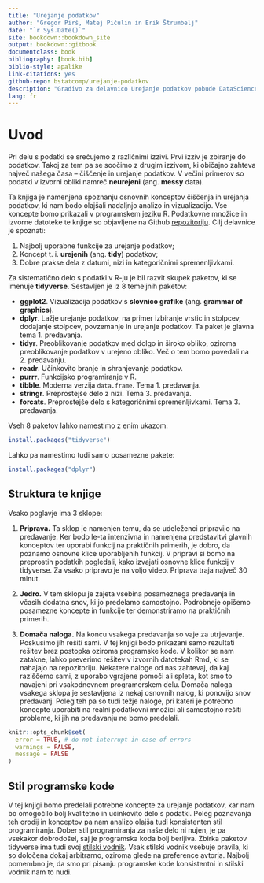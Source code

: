 ```yaml
--- 
title: "Urejanje podatkov"
author: "Gregor Pirš, Matej Pičulin in Erik Štrumbelj"
date: "`r Sys.Date()`"
site: bookdown::bookdown_site
output: bookdown::gitbook
documentclass: book
bibliography: [book.bib]
biblio-style: apalike
link-citations: yes
github-repo: bstatcomp/urejanje-podatkov
description: "Gradivo za delavnico Urejanje podatkov pobude DataScience@UL-FRI."
lang: fr
---
```


# Uvod {-}
Pri delu s podatki se srečujemo z različnimi izzivi. Prvi izziv je zbiranje do podatkov. Takoj za tem pa se soočimo z drugim izzivom, ki običajno zahteva največ našega časa -- čiščenje in urejanje podatkov. V večini primerov so podatki v izvorni obliki namreč **neurejeni** (ang. **messy** data).

Ta knjiga je namenjena spoznanju osnovnih konceptov čiščenja in urejanja podatkov, ki nam bodo olajšali nadaljnjo analizo in vizualizacijo. Vse koncepte bomo prikazali v programskem jeziku R. Podatkovne množice in izvorne datoteke te knjige so objavljene na Github [repozitoriju](https://github.com/bstatcomp/urejanje-podatkov). Cilj delavnice je spoznati:

1) Najbolj uporabne funkcije za urejanje podatkov;
2) Koncept t. i. **urejenih** (ang. **tidy**) podatkov;
3) Dobre prakse dela z datumi, nizi in kategoričnimi spremenljivkami.

Za sistematično delo s podatki v R-ju je bil razvit skupek paketov, ki se imenuje **tidyverse**. Sestavljen je iz 8 temeljnih paketov:

- **ggplot2**. Vizualizacija podatkov s **slovnico grafike** (ang. **grammar of graphics**).
- **dplyr**. Lažje urejanje podatkov, na primer izbiranje vrstic in stolpcev, dodajanje stolpcev, povzemanje in urejanje podatkov. Ta paket je glavna tema 1. predavanja.
- **tidyr**. Preoblikovanje podatkov med dolgo in široko obliko, oziroma preoblikovanje podatkov v urejeno obliko. Več o tem bomo povedali na 2. predavanju.
- **readr**. Učinkovito branje in shranjevanje podatkov.
- **purrr**. Funkcijsko programiranje v R.
- **tibble**. Moderna verzija `data.frame`. Tema 1. predavanja.
- **stringr**. Preprostejše delo z nizi. Tema 3. predavanja.
- **forcats**. Preprostejše delo s kategoričnimi spremenljivkami. Tema 3. predavanja.

Vseh 8 paketov lahko namestimo z enim ukazom:

```r
install.packages("tidyverse")
```

Lahko pa namestimo tudi samo posamezne pakete:

```r
install.packages("dplyr")
```

## Struktura te knjige {-}
Vsako poglavje ima 3 sklope:

1) **Priprava.** Ta sklop je namenjen temu, da se udeleženci pripravijo na predavanje. Ker bodo le-ta intenzivna in namenjena predstavitvi glavnih konceptov ter uporabi funkcij na praktičnih primerih, je dobro, da poznamo osnovne klice uporabljenih funkcij. V pripravi si bomo na preprostih podatkih pogledali, kako izvajati osnovne klice funkcij v tidyverse. Za vsako pripravo je na voljo video. Priprava traja največ 30 minut.

2) **Jedro.** V tem sklopu je zajeta vsebina posameznega predavanja in včasih dodatna snov, ki jo predelamo samostojno. Podrobneje opišemo posamezne koncepte in funkcije ter demonstriramo na praktičnih primerih.

3) **Domača naloga.** Na koncu vsakega predavanja so vaje za utrjevanje. Poskusimo jih rešiti sami. V tej knjigi bodo prikazani samo rezultati rešitev brez postopka oziroma programske kode. V kolikor se nam zatakne, lahko preverimo rešitev v izvornih datotekah Rmd, ki se nahajajo na repozitoriju. Nekatere naloge od nas zahtevaj, da kaj raziščemo sami, z uporabo vgrajene pomoči ali spleta, kot smo to navajeni pri vsakodnevnem programerskem delu. Domača naloga vsakega sklopa je sestavljena iz nekaj osnovnih nalog, ki ponovijo snov predavanj. Poleg teh pa so tudi težje naloge, pri kateri je potrebno koncepte uporabiti na realni podatkovni množici ali samostojno rešiti probleme, ki jih na predavanju ne bomo predelali.

```r
knitr::opts_chunk$set(
  error = TRUE, # do not interrupt in case of errors
  warnings = FALSE,
  message = FALSE
)
```


## Stil programske kode {-}
V tej knjigi bomo predelali potrebne koncepte za urejanje podatkov, kar nam bo omogočilo bolj kvalitetno in učinkovito delo s podatki. Poleg poznavanja teh orodij in konceptov pa nam analizo olajša tudi konsistenten stil programiranja. Dober stil programiranja za naše delo ni nujen, je pa vsekakor dobrodošel, saj je programska koda bolj berljiva. Zbirka paketov tidyverse ima tudi svoj [stilski vodnik](https://style.tidyverse.org/). Vsak stilski vodnik vsebuje pravila, ki so določena dokaj arbitrarno, oziroma glede na preference avtorja. Najbolj pomembno je, da smo pri pisanju programske kode konsistentni in stilski vodnik nam to nudi.

